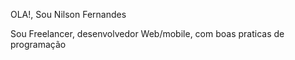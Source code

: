 OLA!, Sou Nilson Fernandes

Sou Freelancer, desenvolvedor Web/mobile, com boas praticas de programação
